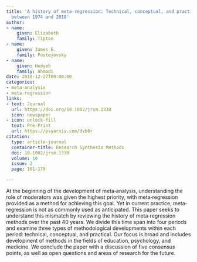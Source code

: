 ```yaml
---
title: 'A history of meta-regression: Technical, conceptual, and practical developments
  between 1974 and 2018'
author:
- name:
    given: Elizabeth
    family: Tipton
- name:
    given: James E.
    family: Pustejovsky
- name:
    given: Hedyeh
    family: Ahmadi
date: 2018-12-27T00:00:00
categories:
- meta-analysis
- meta-regression
links:
- text: Journal
  url: https://doi.org/10.1002/jrsm.1338
  icon: newspaper
- icon: unlock-fill
  text: Pre-Print
  url: https://psyarxiv.com/dvb6r
citation:
  type: article-journal
  container-title: Research Synthesis Methods
  doi: 10.1002/jrsm.1338
  volume: 10
  issue: 2
  page: 161-179

---
```


At the beginning of the development of meta‐analysis, understanding the role of moderators was given the highest priority, with meta‐regression provided as a method for achieving this goal. Yet in current practice, meta‐regression is not as commonly used as anticipated. This paper seeks to understand this mismatch by reviewing the history of meta‐regression methods over the past 40 years. We divide this time span into four periods and examine three types of methodological developments within each period: technical, conceptual, and practical. Our focus is broad and includes development of methods in the fields of education, psychology, and medicine. We conclude the paper with a discussion of five consensus points, as well as open questions and areas of research for the future.


